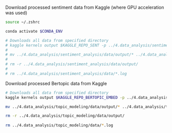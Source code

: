 Download processed sentiment data from Kaggle (where GPU acceleration was used)
```zsh
source ~/.zshrc

conda activate $CONDA_ENV

# Downloads all data from specified directory
# kaggle kernels output $KAGGLE_REPO_SENT -p ../4.data_analysis/sentiment_analysis/data/
# 
# mv ../4.data_analysis/sentiment_analysis/data/output/* ../4.data_analysis/sentiment_analysis/data/
# 
# rm -r ../4.data_analysis/sentiment_analysis/data/output/
#   
# rm ../4.data_analysis/sentiment_analysis/data/*.log

```

Download processed Bertopic data from Kaggle
```zsh
# Downloads all data from specified directory
kaggle kernels output $KAGGLE_REPO_BERTOPIC_EMBED -p ../4.data_analysis/topic_modeling/data/

mv ../4.data_analysis/topic_modeling/data/output/* ../4.data_analysis/topic_modeling/data/

rm -r ../4.data_analysis/topic_modeling/data/output/
  
rm ../4.data_analysis/topic_modeling/data/*.log
```


